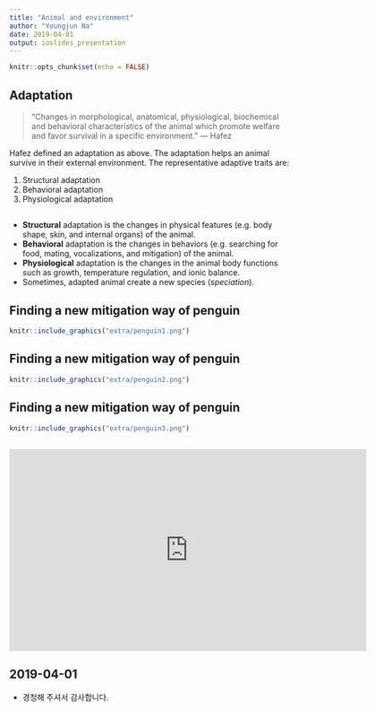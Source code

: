 ```yaml
---
title: "Animal and environment"
author: "Youngjun Na"
date: 2019-04-01
output: ioslides_presentation
---
```


```r
knitr::opts_chunk$set(echo = FALSE)
```


## Adaptation
> "Changes in morphological, anatomical, physiological, biochemical and behavioral characteristics of the animal which promote welfare and favor survival in a specific environment." --- Hafez  

Hafez defined an adaptation as above. The adaptation helps an animal survive in their external environment. 
The representative adaptive traits are:

  1. Structural adaptation
  2. Behavioral adaptation
  3. Physiological adaptation

## 

- **Structural** adaptation is the changes in physical features (e.g. body shape, skin, and internal organs) of the animal. 
- **Behavioral** adaptation is the changes in behaviors (e.g. searching for food, mating, vocalizations, and mitigation) of the animal. 
- **Physiological** adaptation is the changes in the animal body functions such as growth, temperature regulation, and ionic balance. 
- Sometimes, adapted animal create a new species (*speciation*).

## Finding a new mitigation way of penguin
```r
knitr::include_graphics("extra/penguin1.png")
```

## Finding a new mitigation way of penguin
```r
knitr::include_graphics("extra/penguin2.png")
```

## Finding a new mitigation way of penguin
```r
knitr::include_graphics("extra/penguin3.png")
```

##
<iframe width="638" height="360" src="https://www.youtube.com/embed/9dfWzp7rYR4" frameborder="0" allow="accelerometer; autoplay; encrypted-media; gyroscope; picture-in-picture" allowfullscreen></iframe>

## 2019-04-01
- 경청해 주셔서 감사합니다.